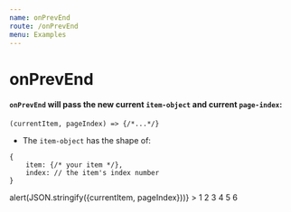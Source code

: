 ```yaml
---
name: onPrevEnd
route: /onPrevEnd
menu: Examples
---
```



# onPrevEnd
#### `onPrevEnd` will pass the new __current__ `item-object` and __current__ `page-index`:  
```
(currentItem, pageIndex) => {/*...*/}
```
- The `item-object` has the shape of:
```
{
    item: {/* your item */},
    index: // the item's index number 
}
```


<Playground >
    <Carousel 
        initialActiveIndex={3}
        itemsToShow={2}
        onPrevEnd={(currentItem, pageIndex) => alert(JSON.stringify({currentItem, pageIndex}))}
    >
    <Item someProp="cool1">1</Item>
    <Item someProp="cool2">2</Item>
    <Item someProp="cool3">3</Item>
    <Item someProp="cool4">4</Item>
    <Item someProp="cool5">5</Item>
    <Item someProp="cool6">6</Item>
    </Carousel>
</Playground>